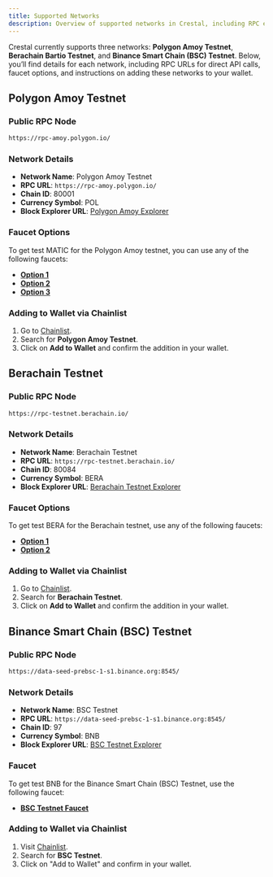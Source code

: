 ```yaml
---
title: Supported Networks
description: Overview of supported networks in Crestal, including RPC endpoints, network details, and faucet options.
---
```


Crestal currently supports three networks: **Polygon Amoy Testnet**, **Berachain Bartio Testnet**, and **Binance Smart Chain (BSC) Testnet**. 
Below, you’ll find details for each network, including RPC URLs for direct API calls, faucet options, and instructions on adding these networks to your wallet.

## Polygon Amoy Testnet

### Public RPC Node

```bash
https://rpc-amoy.polygon.io/
```
### Network Details
- **Network Name**: Polygon Amoy Testnet
- **RPC URL**: `https://rpc-amoy.polygon.io/`
- **Chain ID**: 80001
- **Currency Symbol**: POL
- **Block Explorer URL**: [Polygon Amoy Explorer](https://explorer.amoy.polygon.io/)

### Faucet Options
To get test MATIC for the Polygon Amoy testnet, you can use any of the following faucets:
  * **[Option 1](https://faucet.polygon.technology/)**
  * **[Option 2](https://www.alchemy.com/faucets/polygon-amoy)**
  * **[Option 3](https://faucets.chain.link/polygon-amoy)**

### Adding to Wallet via Chainlist
1. Go to [Chainlist](https://chainlist.org/).
2. Search for **Polygon Amoy Testnet**.
3. Click on **Add to Wallet** and confirm the addition in your wallet.

## Berachain Testnet

### Public RPC Node

```bash
https://rpc-testnet.berachain.io/
```

### Network Details
- **Network Name**: Berachain Testnet
- **RPC URL**: `https://rpc-testnet.berachain.io/`
- **Chain ID**: 80084
- **Currency Symbol**: BERA
- **Block Explorer URL**: [Berachain Testnet Explorer](https://explorer.berachain.io/)

### Faucet Options
To get test BERA for the Berachain testnet, use any of the following faucets:
  * **[Option 1](https://bartio.faucet.berachain.com/)**
  * **[Option 2](https://faucet.trade/berachain-testnet-bera-faucet)**

### Adding to Wallet via Chainlist
1. Go to [Chainlist](https://chainlist.org/).
2. Search for **Berachain Testnet**.
3. Click on **Add to Wallet** and confirm the addition in your wallet.

## Binance Smart Chain (BSC) Testnet

### Public RPC Node

```bash
https://data-seed-prebsc-1-s1.binance.org:8545/
```

### Network Details
- **Network Name**: BSC Testnet
- **RPC URL**: `https://data-seed-prebsc-1-s1.binance.org:8545/`
- **Chain ID**: 97
- **Currency Symbol**: BNB
- **Block Explorer URL**: [BSC Testnet Explorer](https://testnet.bscscan.com/)

### Faucet
To get test BNB for the Binance Smart Chain (BSC) Testnet, use the following faucet:
  * **[BSC Testnet Faucet](https://testnet.binance.org/faucet-smart)**

### Adding to Wallet via Chainlist
1. Visit [Chainlist](https://chainlist.org/).
2. Search for **BSC Testnet**.
3. Click on "Add to Wallet" and confirm in your wallet.
